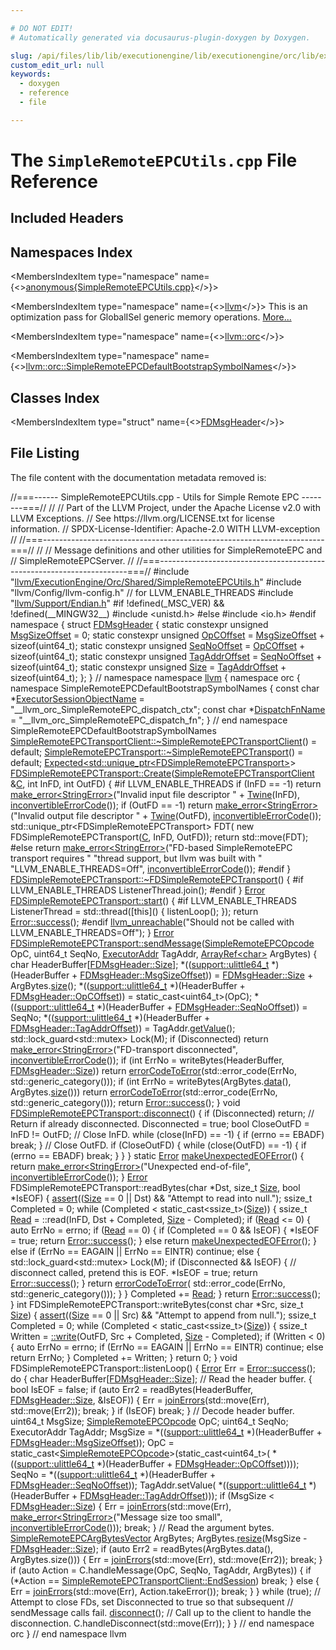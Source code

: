 ```yaml
---

# DO NOT EDIT!
# Automatically generated via docusaurus-plugin-doxygen by Doxygen.

slug: /api/files/lib/lib/executionengine/lib/executionengine/orc/lib/executionengine/orc/shared/simpleremoteepcutils-cpp
custom_edit_url: null
keywords:
  - doxygen
  - reference
  - file

---
```





# The `SimpleRemoteEPCUtils.cpp` File Reference

<DoxygenPage pluginConfig={pluginConfig}>



## Included Headers

<IncludesList>
<IncludesListItem
  filePath="llvm/ExecutionEngine/Orc/Shared/SimpleRemoteEPCUtils.h"
  permalink="/docs/api/files/include/include/llvm/include/llvm/executionengine/include/llvm/executionengine/orc/include/llvm/executionengine/orc/shared/simpleremoteepcutils-h"
  isLocal="true" />
<IncludesListItem
  filePath="llvm/Config/llvm-config.h"
  permalink=""
  isLocal="true" />
<IncludesListItem
  filePath="llvm/Support/Endian.h"
  permalink="/docs/api/files/include/include/llvm/include/llvm/support/endian-h"
  isLocal="true" />
<IncludesListItem
  filePath="unistd.h"
  permalink=""
  isLocal="false" />
</IncludesList>

## Namespaces Index

<MembersIndex>

<MembersIndexItem
  type="namespace"
  name={<><a href="/docs/api/namespaces/anonymous-simpleremoteepcutils-cpp-">anonymous&#123;SimpleRemoteEPCUtils.cpp&#125;</a></>}>
</MembersIndexItem>

<MembersIndexItem
  type="namespace"
  name={<><a href="/docs/api/namespaces/llvm">llvm</a></>}>
This is an optimization pass for GlobalISel generic memory operations. <a href="/docs/api/namespaces/llvm/#details">More...</a>
</MembersIndexItem>

<MembersIndexItem
  type="namespace"
  name={<><a href="/docs/api/namespaces/llvm/orc">llvm::orc</a></>}>
</MembersIndexItem>

<MembersIndexItem
  type="namespace"
  name={<><a href="/docs/api/namespaces/llvm/orc/simpleremoteepcdefaultbootstrapsymbolnames">llvm::orc::SimpleRemoteEPCDefaultBootstrapSymbolNames</a></>}>
</MembersIndexItem>

</MembersIndex>

## Classes Index

<MembersIndex>

<MembersIndexItem
  type="struct"
  name={<><a href="/docs/api/structs/anonymous-namespace-simpleremoteepcutils-cpp-/fdmsgheader">FDMsgHeader</a></>}>
</MembersIndexItem>

</MembersIndex>


## File Listing

The file content with the documentation metadata removed is:

<ProgramListing>

<Link id="l00001" /><CodeLine lineNumber="1"><Highlight kind="comment">//===------ SimpleRemoteEPCUtils.cpp - Utils for Simple Remote EPC --------===//</Highlight><Highlight kind="normal"></Highlight></CodeLine>
<Link id="l00002" /><CodeLine lineNumber="2"><Highlight kind="normal"></Highlight><Highlight kind="comment">//</Highlight><Highlight kind="normal"></Highlight></CodeLine>
<Link id="l00003" /><CodeLine lineNumber="3"><Highlight kind="normal"></Highlight><Highlight kind="comment">// Part of the LLVM Project, under the Apache License v2.0 with LLVM Exceptions.</Highlight><Highlight kind="normal"></Highlight></CodeLine>
<Link id="l00004" /><CodeLine lineNumber="4"><Highlight kind="normal"></Highlight><Highlight kind="comment">// See https://llvm.org/LICENSE.txt for license information.</Highlight><Highlight kind="normal"></Highlight></CodeLine>
<Link id="l00005" /><CodeLine lineNumber="5"><Highlight kind="normal"></Highlight><Highlight kind="comment">// SPDX-License-Identifier: Apache-2.0 WITH LLVM-exception</Highlight><Highlight kind="normal"></Highlight></CodeLine>
<Link id="l00006" /><CodeLine lineNumber="6"><Highlight kind="normal"></Highlight><Highlight kind="comment">//</Highlight><Highlight kind="normal"></Highlight></CodeLine>
<Link id="l00007" /><CodeLine lineNumber="7"><Highlight kind="normal"></Highlight><Highlight kind="comment">//===----------------------------------------------------------------------===//</Highlight><Highlight kind="normal"></Highlight></CodeLine>
<Link id="l00008" /><CodeLine lineNumber="8"><Highlight kind="normal"></Highlight><Highlight kind="comment">//</Highlight><Highlight kind="normal"></Highlight></CodeLine>
<Link id="l00009" /><CodeLine lineNumber="9"><Highlight kind="normal"></Highlight><Highlight kind="comment">// Message definitions and other utilities for SimpleRemoteEPC and</Highlight><Highlight kind="normal"></Highlight></CodeLine>
<Link id="l00010" /><CodeLine lineNumber="10"><Highlight kind="normal"></Highlight><Highlight kind="comment">// SimpleRemoteEPCServer.</Highlight><Highlight kind="normal"></Highlight></CodeLine>
<Link id="l00011" /><CodeLine lineNumber="11"><Highlight kind="normal"></Highlight><Highlight kind="comment">//</Highlight><Highlight kind="normal"></Highlight></CodeLine>
<Link id="l00012" /><CodeLine lineNumber="12"><Highlight kind="normal"></Highlight><Highlight kind="comment">//===----------------------------------------------------------------------===//</Highlight><Highlight kind="normal"></Highlight></CodeLine>
<Link id="l00013" /><CodeLine lineNumber="13"><Highlight kind="normal"></Highlight></CodeLine>
<Link id="l00014" /><CodeLine lineNumber="14"><Highlight kind="normal"></Highlight><Highlight kind="preprocessor">#include &quot;<a href="/docs/api/files/include/include/llvm/include/llvm/executionengine/include/llvm/executionengine/orc/include/llvm/executionengine/orc/shared/simpleremoteepcutils-h">llvm/ExecutionEngine/Orc/Shared/SimpleRemoteEPCUtils.h</a>&quot;</Highlight><Highlight kind="normal"></Highlight></CodeLine>
<Link id="l00015" /><CodeLine lineNumber="15"><Highlight kind="normal"></Highlight><Highlight kind="preprocessor">#include &quot;llvm/Config/llvm-config.h&quot;</Highlight><Highlight kind="normal"> </Highlight><Highlight kind="comment">// for LLVM&#95;ENABLE&#95;THREADS</Highlight><Highlight kind="normal"></Highlight></CodeLine>
<Link id="l00016" /><CodeLine lineNumber="16"><Highlight kind="normal"></Highlight><Highlight kind="preprocessor">#include &quot;<a href="/docs/api/files/include/include/llvm/include/llvm/support/endian-h">llvm/Support/Endian.h</a>&quot;</Highlight><Highlight kind="normal"></Highlight></CodeLine>
<Link id="l00017" /><CodeLine lineNumber="17"><Highlight kind="normal"></Highlight></CodeLine>
<Link id="l00018" /><CodeLine lineNumber="18"><Highlight kind="normal"></Highlight><Highlight kind="preprocessor">#if !defined(&#95;MSC&#95;VER) &amp;&amp; !defined(&#95;&#95;MINGW32&#95;&#95;)</Highlight><Highlight kind="normal"></Highlight></CodeLine>
<Link id="l00019" /><CodeLine lineNumber="19"><Highlight kind="normal"></Highlight><Highlight kind="preprocessor">#include &lt;unistd.h&gt;</Highlight><Highlight kind="normal"></Highlight></CodeLine>
<Link id="l00020" /><CodeLine lineNumber="20"><Highlight kind="normal"></Highlight><Highlight kind="preprocessor">#else</Highlight><Highlight kind="normal"></Highlight></CodeLine>
<Link id="l00021" /><CodeLine lineNumber="21"><Highlight kind="normal"></Highlight><Highlight kind="preprocessor">#include &lt;io.h&gt;</Highlight><Highlight kind="normal"></Highlight></CodeLine>
<Link id="l00022" /><CodeLine lineNumber="22"><Highlight kind="normal"></Highlight><Highlight kind="preprocessor">#endif</Highlight><Highlight kind="normal"></Highlight></CodeLine>
<Link id="l00023" /><CodeLine lineNumber="23"><Highlight kind="normal"></Highlight></CodeLine>
<Link id="l00024" /><CodeLine lineNumber="24" lineLink="/docs/api/namespaces/anonymous-simpleremoteepcutils-cpp-"><Highlight kind="normal"></Highlight><Highlight kind="keyword">namespace </Highlight><Highlight kind="normal">&#123;</Highlight></CodeLine>
<Link id="l00025" /><CodeLine lineNumber="25"><Highlight kind="normal"></Highlight></CodeLine>
<Link id="l00026" /><CodeLine lineNumber="26" lineLink="/docs/api/structs/anonymous-namespace-simpleremoteepcutils-cpp-/fdmsgheader"><Highlight kind="normal"></Highlight><Highlight kind="keyword">struct </Highlight><Highlight kind="normal"><a href="/docs/api/structs/anonymous-namespace-simpleremoteepcutils-cpp-/fdmsgheader">FDMsgHeader</a> &#123;</Highlight></CodeLine>
<Link id="l00027" /><CodeLine lineNumber="27" lineLink="/docs/api/structs/anonymous-namespace-simpleremoteepcutils-cpp-/fdmsgheader/#a81a6d53d961934bddd156cb6c2e8c571"><Highlight kind="normal">  </Highlight><Highlight kind="keyword">static</Highlight><Highlight kind="normal"> </Highlight><Highlight kind="keyword">constexpr</Highlight><Highlight kind="normal"> </Highlight><Highlight kind="keywordtype">unsigned</Highlight><Highlight kind="normal"> <a href="/docs/api/structs/anonymous-namespace-simpleremoteepcutils-cpp-/fdmsgheader/#a81a6d53d961934bddd156cb6c2e8c571">MsgSizeOffset</a> = 0;</Highlight></CodeLine>
<Link id="l00028" /><CodeLine lineNumber="28" lineLink="/docs/api/structs/anonymous-namespace-simpleremoteepcutils-cpp-/fdmsgheader/#a0b221cf358d489fe4998b745ad156c6a"><Highlight kind="normal">  </Highlight><Highlight kind="keyword">static</Highlight><Highlight kind="normal"> </Highlight><Highlight kind="keyword">constexpr</Highlight><Highlight kind="normal"> </Highlight><Highlight kind="keywordtype">unsigned</Highlight><Highlight kind="normal"> <a href="/docs/api/structs/anonymous-namespace-simpleremoteepcutils-cpp-/fdmsgheader/#a0b221cf358d489fe4998b745ad156c6a">OpCOffset</a> = <a href="/docs/api/structs/anonymous-namespace-simpleremoteepcutils-cpp-/fdmsgheader/#a81a6d53d961934bddd156cb6c2e8c571">MsgSizeOffset</a> + </Highlight><Highlight kind="keyword">sizeof</Highlight><Highlight kind="normal">(uint64&#95;t);</Highlight></CodeLine>
<Link id="l00029" /><CodeLine lineNumber="29" lineLink="/docs/api/structs/anonymous-namespace-simpleremoteepcutils-cpp-/fdmsgheader/#a5246118d0f6d75ffdf49a042154520fb"><Highlight kind="normal">  </Highlight><Highlight kind="keyword">static</Highlight><Highlight kind="normal"> </Highlight><Highlight kind="keyword">constexpr</Highlight><Highlight kind="normal"> </Highlight><Highlight kind="keywordtype">unsigned</Highlight><Highlight kind="normal"> <a href="/docs/api/structs/anonymous-namespace-simpleremoteepcutils-cpp-/fdmsgheader/#a5246118d0f6d75ffdf49a042154520fb">SeqNoOffset</a> = <a href="/docs/api/structs/anonymous-namespace-simpleremoteepcutils-cpp-/fdmsgheader/#a0b221cf358d489fe4998b745ad156c6a">OpCOffset</a> + </Highlight><Highlight kind="keyword">sizeof</Highlight><Highlight kind="normal">(uint64&#95;t);</Highlight></CodeLine>
<Link id="l00030" /><CodeLine lineNumber="30" lineLink="/docs/api/structs/anonymous-namespace-simpleremoteepcutils-cpp-/fdmsgheader/#a5cc8044990b03feadba22ab8164bc3f3"><Highlight kind="normal">  </Highlight><Highlight kind="keyword">static</Highlight><Highlight kind="normal"> </Highlight><Highlight kind="keyword">constexpr</Highlight><Highlight kind="normal"> </Highlight><Highlight kind="keywordtype">unsigned</Highlight><Highlight kind="normal"> <a href="/docs/api/structs/anonymous-namespace-simpleremoteepcutils-cpp-/fdmsgheader/#a5cc8044990b03feadba22ab8164bc3f3">TagAddrOffset</a> = <a href="/docs/api/structs/anonymous-namespace-simpleremoteepcutils-cpp-/fdmsgheader/#a5246118d0f6d75ffdf49a042154520fb">SeqNoOffset</a> + </Highlight><Highlight kind="keyword">sizeof</Highlight><Highlight kind="normal">(uint64&#95;t);</Highlight></CodeLine>
<Link id="l00031" /><CodeLine lineNumber="31" lineLink="/docs/api/structs/anonymous-namespace-simpleremoteepcutils-cpp-/fdmsgheader/#a3351496f61747a15f76b763d58d78323"><Highlight kind="normal">  </Highlight><Highlight kind="keyword">static</Highlight><Highlight kind="normal"> </Highlight><Highlight kind="keyword">constexpr</Highlight><Highlight kind="normal"> </Highlight><Highlight kind="keywordtype">unsigned</Highlight><Highlight kind="normal"> <a href="/docs/api/structs/anonymous-namespace-simpleremoteepcutils-cpp-/fdmsgheader/#a3351496f61747a15f76b763d58d78323">Size</a> = <a href="/docs/api/structs/anonymous-namespace-simpleremoteepcutils-cpp-/fdmsgheader/#a5cc8044990b03feadba22ab8164bc3f3">TagAddrOffset</a> + </Highlight><Highlight kind="keyword">sizeof</Highlight><Highlight kind="normal">(uint64&#95;t);</Highlight></CodeLine>
<Link id="l00032" /><CodeLine lineNumber="32"><Highlight kind="normal">&#125;;</Highlight></CodeLine>
<Link id="l00033" /><CodeLine lineNumber="33"><Highlight kind="normal"></Highlight></CodeLine>
<Link id="l00034" /><CodeLine lineNumber="34"><Highlight kind="normal">&#125; </Highlight><Highlight kind="comment">// namespace</Highlight><Highlight kind="normal"></Highlight></CodeLine>
<Link id="l00035" /><CodeLine lineNumber="35"><Highlight kind="normal"></Highlight></CodeLine>
<Link id="l00036" /><CodeLine lineNumber="36"><Highlight kind="normal"></Highlight><Highlight kind="keyword">namespace </Highlight><Highlight kind="normal"><a href="/docs/api/namespaces/llvm">llvm</a> &#123;</Highlight></CodeLine>
<Link id="l00037" /><CodeLine lineNumber="37"><Highlight kind="normal"></Highlight><Highlight kind="keyword">namespace </Highlight><Highlight kind="normal">orc &#123;</Highlight></CodeLine>
<Link id="l00038" /><CodeLine lineNumber="38"><Highlight kind="normal"></Highlight><Highlight kind="keyword">namespace </Highlight><Highlight kind="normal">SimpleRemoteEPCDefaultBootstrapSymbolNames &#123;</Highlight></CodeLine>
<Link id="l00039" /><CodeLine lineNumber="39"><Highlight kind="normal"></Highlight></CodeLine>
<Link id="l00040" /><CodeLine lineNumber="40" lineLink="/docs/api/namespaces/llvm/orc/simpleremoteepcdefaultbootstrapsymbolnames/#a5925697872254d16b34822093c7bc895"><Highlight kind="normal"></Highlight><Highlight kind="keyword">const</Highlight><Highlight kind="normal"> </Highlight><Highlight kind="keywordtype">char</Highlight><Highlight kind="normal"> &#42;<a href="/docs/api/namespaces/llvm/orc/simpleremoteepcdefaultbootstrapsymbolnames/#a5925697872254d16b34822093c7bc895">ExecutorSessionObjectName</a> =</Highlight></CodeLine>
<Link id="l00041" /><CodeLine lineNumber="41"><Highlight kind="normal">    </Highlight><Highlight kind="stringliteral">&quot;&#95;&#95;llvm&#95;orc&#95;SimpleRemoteEPC&#95;dispatch&#95;ctx&quot;</Highlight><Highlight kind="normal">;</Highlight></CodeLine>
<Link id="l00042" /><CodeLine lineNumber="42" lineLink="/docs/api/namespaces/llvm/orc/simpleremoteepcdefaultbootstrapsymbolnames/#a317afe50d801a8bda1f3dd0f4e52752a"><Highlight kind="normal"></Highlight><Highlight kind="keyword">const</Highlight><Highlight kind="normal"> </Highlight><Highlight kind="keywordtype">char</Highlight><Highlight kind="normal"> &#42;<a href="/docs/api/namespaces/llvm/orc/simpleremoteepcdefaultbootstrapsymbolnames/#a317afe50d801a8bda1f3dd0f4e52752a">DispatchFnName</a> = </Highlight><Highlight kind="stringliteral">&quot;&#95;&#95;llvm&#95;orc&#95;SimpleRemoteEPC&#95;dispatch&#95;fn&quot;</Highlight><Highlight kind="normal">;</Highlight></CodeLine>
<Link id="l00043" /><CodeLine lineNumber="43"><Highlight kind="normal"></Highlight></CodeLine>
<Link id="l00044" /><CodeLine lineNumber="44"><Highlight kind="normal">&#125; </Highlight><Highlight kind="comment">// end namespace SimpleRemoteEPCDefaultBootstrapSymbolNames</Highlight><Highlight kind="normal"></Highlight></CodeLine>
<Link id="l00045" /><CodeLine lineNumber="45"><Highlight kind="normal"></Highlight></CodeLine>
<Link id="l00046" /><CodeLine lineNumber="46"><Highlight kind="normal"><a href="/docs/api/classes/llvm/orc/simpleremoteepctransportclient/#abe6c8e45cc780da3a5e5045424b4eaf5">SimpleRemoteEPCTransportClient::~SimpleRemoteEPCTransportClient</a>() = </Highlight><Highlight kind="keywordflow">default</Highlight><Highlight kind="normal">;</Highlight></CodeLine>
<Link id="l00047" /><CodeLine lineNumber="47"><Highlight kind="normal"><a href="/docs/api/classes/llvm/orc/simpleremoteepctransport/#a38797b28455384e26ad80ce745ada240">SimpleRemoteEPCTransport::~SimpleRemoteEPCTransport</a>() = </Highlight><Highlight kind="keywordflow">default</Highlight><Highlight kind="normal">;</Highlight></CodeLine>
<Link id="l00048" /><CodeLine lineNumber="48"><Highlight kind="normal"></Highlight></CodeLine>
<Link id="l00049" /><CodeLine lineNumber="49"><Highlight kind="normal"><a href="/docs/api/classes/llvm/expected">Expected&lt;std::unique&#95;ptr&lt;FDSimpleRemoteEPCTransport&gt;</a>&gt;</Highlight></CodeLine>
<Link id="l00050" /><CodeLine lineNumber="50" lineLink="/docs/api/classes/llvm/orc/fdsimpleremoteepctransport/#a5d6436e125cf4da50190592a07a2197d"><Highlight kind="normal"><a href="/docs/api/classes/llvm/orc/fdsimpleremoteepctransport/#a5d6436e125cf4da50190592a07a2197d">FDSimpleRemoteEPCTransport::Create</a>(<a href="/docs/api/classes/llvm/orc/simpleremoteepctransportclient">SimpleRemoteEPCTransportClient</a> &amp;<a href="/docs/api/namespaces/llvm/callingconv/#ac6aa1387c4375260e2468eb5a77fdb4cafd841a49aec1539bc88abc8ff9e170fb">C</a>, </Highlight><Highlight kind="keywordtype">int</Highlight><Highlight kind="normal"> InFD,</Highlight></CodeLine>
<Link id="l00051" /><CodeLine lineNumber="51"><Highlight kind="normal">                                   </Highlight><Highlight kind="keywordtype">int</Highlight><Highlight kind="normal"> OutFD) &#123;</Highlight></CodeLine>
<Link id="l00052" /><CodeLine lineNumber="52"><Highlight kind="normal"></Highlight><Highlight kind="preprocessor">#if LLVM&#95;ENABLE&#95;THREADS</Highlight><Highlight kind="normal"></Highlight></CodeLine>
<Link id="l00053" /><CodeLine lineNumber="53"><Highlight kind="normal">  </Highlight><Highlight kind="keywordflow">if</Highlight><Highlight kind="normal"> (InFD == -1)</Highlight></CodeLine>
<Link id="l00054" /><CodeLine lineNumber="54"><Highlight kind="normal">    </Highlight><Highlight kind="keywordflow">return</Highlight><Highlight kind="normal"> <a href="/docs/api/namespaces/llvm/#a9999bd897fc8a1648bd69b36fee2d357">make&#95;error&lt;StringError&gt;</a>(</Highlight><Highlight kind="stringliteral">&quot;Invalid input file descriptor &quot;</Highlight><Highlight kind="normal"> +</Highlight></CodeLine>
<Link id="l00055" /><CodeLine lineNumber="55"><Highlight kind="normal">                                       <a href="/docs/api/classes/llvm/twine">Twine</a>(InFD),</Highlight></CodeLine>
<Link id="l00056" /><CodeLine lineNumber="56"><Highlight kind="normal">                                   <a href="/docs/api/namespaces/llvm/#a2b43c21951d0948b34bcf7019949032d">inconvertibleErrorCode</a>());</Highlight></CodeLine>
<Link id="l00057" /><CodeLine lineNumber="57"><Highlight kind="normal">  </Highlight><Highlight kind="keywordflow">if</Highlight><Highlight kind="normal"> (OutFD == -1)</Highlight></CodeLine>
<Link id="l00058" /><CodeLine lineNumber="58"><Highlight kind="normal">    </Highlight><Highlight kind="keywordflow">return</Highlight><Highlight kind="normal"> <a href="/docs/api/namespaces/llvm/#a9999bd897fc8a1648bd69b36fee2d357">make&#95;error&lt;StringError&gt;</a>(</Highlight><Highlight kind="stringliteral">&quot;Invalid output file descriptor &quot;</Highlight><Highlight kind="normal"> +</Highlight></CodeLine>
<Link id="l00059" /><CodeLine lineNumber="59"><Highlight kind="normal">                                       <a href="/docs/api/classes/llvm/twine">Twine</a>(OutFD),</Highlight></CodeLine>
<Link id="l00060" /><CodeLine lineNumber="60"><Highlight kind="normal">                                   <a href="/docs/api/namespaces/llvm/#a2b43c21951d0948b34bcf7019949032d">inconvertibleErrorCode</a>());</Highlight></CodeLine>
<Link id="l00061" /><CodeLine lineNumber="61"><Highlight kind="normal">  std::unique&#95;ptr&lt;FDSimpleRemoteEPCTransport&gt; FDT(</Highlight></CodeLine>
<Link id="l00062" /><CodeLine lineNumber="62"><Highlight kind="normal">      </Highlight><Highlight kind="keyword">new</Highlight><Highlight kind="normal"> FDSimpleRemoteEPCTransport(<a href="/docs/api/namespaces/llvm/callingconv/#ac6aa1387c4375260e2468eb5a77fdb4cafd841a49aec1539bc88abc8ff9e170fb">C</a>, InFD, OutFD));</Highlight></CodeLine>
<Link id="l00063" /><CodeLine lineNumber="63"><Highlight kind="normal">  </Highlight><Highlight kind="keywordflow">return</Highlight><Highlight kind="normal"> std::move(FDT);</Highlight></CodeLine>
<Link id="l00064" /><CodeLine lineNumber="64"><Highlight kind="normal"></Highlight><Highlight kind="preprocessor">#else</Highlight><Highlight kind="normal"></Highlight></CodeLine>
<Link id="l00065" /><CodeLine lineNumber="65"><Highlight kind="normal">  </Highlight><Highlight kind="keywordflow">return</Highlight><Highlight kind="normal"> <a href="/docs/api/namespaces/llvm/#a9999bd897fc8a1648bd69b36fee2d357">make&#95;error&lt;StringError&gt;</a>(</Highlight><Highlight kind="stringliteral">&quot;FD-based SimpleRemoteEPC transport requires &quot;</Highlight><Highlight kind="normal"></Highlight></CodeLine>
<Link id="l00066" /><CodeLine lineNumber="66"><Highlight kind="normal">                                 </Highlight><Highlight kind="stringliteral">&quot;thread support, but llvm was built with &quot;</Highlight><Highlight kind="normal"></Highlight></CodeLine>
<Link id="l00067" /><CodeLine lineNumber="67"><Highlight kind="normal">                                 </Highlight><Highlight kind="stringliteral">&quot;LLVM&#95;ENABLE&#95;THREADS=Off&quot;</Highlight><Highlight kind="normal">,</Highlight></CodeLine>
<Link id="l00068" /><CodeLine lineNumber="68"><Highlight kind="normal">                                 <a href="/docs/api/namespaces/llvm/#a2b43c21951d0948b34bcf7019949032d">inconvertibleErrorCode</a>());</Highlight></CodeLine>
<Link id="l00069" /><CodeLine lineNumber="69"><Highlight kind="normal"></Highlight><Highlight kind="preprocessor">#endif</Highlight><Highlight kind="normal"></Highlight></CodeLine>
<Link id="l00070" /><CodeLine lineNumber="70"><Highlight kind="normal">&#125;</Highlight></CodeLine>
<Link id="l00071" /><CodeLine lineNumber="71"><Highlight kind="normal"></Highlight></CodeLine>
<Link id="l00072" /><CodeLine lineNumber="72" lineLink="/docs/api/classes/llvm/orc/fdsimpleremoteepctransport/#afa56afe03c97c700880895e658ba6232"><Highlight kind="normal"><a href="/docs/api/classes/llvm/orc/fdsimpleremoteepctransport/#afa56afe03c97c700880895e658ba6232">FDSimpleRemoteEPCTransport::~FDSimpleRemoteEPCTransport</a>() &#123;</Highlight></CodeLine>
<Link id="l00073" /><CodeLine lineNumber="73"><Highlight kind="normal"></Highlight><Highlight kind="preprocessor">#if LLVM&#95;ENABLE&#95;THREADS</Highlight><Highlight kind="normal"></Highlight></CodeLine>
<Link id="l00074" /><CodeLine lineNumber="74"><Highlight kind="normal">  ListenerThread.join();</Highlight></CodeLine>
<Link id="l00075" /><CodeLine lineNumber="75"><Highlight kind="normal"></Highlight><Highlight kind="preprocessor">#endif</Highlight><Highlight kind="normal"></Highlight></CodeLine>
<Link id="l00076" /><CodeLine lineNumber="76"><Highlight kind="normal">&#125;</Highlight></CodeLine>
<Link id="l00077" /><CodeLine lineNumber="77"><Highlight kind="normal"></Highlight></CodeLine>
<Link id="l00078" /><CodeLine lineNumber="78" lineLink="/docs/api/classes/llvm/orc/fdsimpleremoteepctransport/#a6e8f262aaaac4d6d07b00f3e16510383"><Highlight kind="normal"><a href="/docs/api/classes/llvm/error">Error</a> <a href="/docs/api/classes/llvm/orc/fdsimpleremoteepctransport/#a6e8f262aaaac4d6d07b00f3e16510383">FDSimpleRemoteEPCTransport::start</a>() &#123;</Highlight></CodeLine>
<Link id="l00079" /><CodeLine lineNumber="79"><Highlight kind="normal"></Highlight><Highlight kind="preprocessor">#if LLVM&#95;ENABLE&#95;THREADS</Highlight><Highlight kind="normal"></Highlight></CodeLine>
<Link id="l00080" /><CodeLine lineNumber="80"><Highlight kind="normal">  ListenerThread = std::thread(&#91;</Highlight><Highlight kind="keyword">this</Highlight><Highlight kind="normal">&#93;() &#123; listenLoop(); &#125;);</Highlight></CodeLine>
<Link id="l00081" /><CodeLine lineNumber="81"><Highlight kind="normal">  </Highlight><Highlight kind="keywordflow">return</Highlight><Highlight kind="normal"> <a href="/docs/api/classes/llvm/error/#a4dfd0813c3d0e0a30439b5a3e9196b59">Error::success</a>();</Highlight></CodeLine>
<Link id="l00082" /><CodeLine lineNumber="82"><Highlight kind="normal"></Highlight><Highlight kind="preprocessor">#endif</Highlight><Highlight kind="normal"></Highlight></CodeLine>
<Link id="l00083" /><CodeLine lineNumber="83"><Highlight kind="normal">  <a href="/docs/api/files/include/include/llvm/include/llvm/support/errorhandling-h/#ace243f5c25697a1107cce46626b3dc94">llvm&#95;unreachable</a>(</Highlight><Highlight kind="stringliteral">&quot;Should not be called with LLVM&#95;ENABLE&#95;THREADS=Off&quot;</Highlight><Highlight kind="normal">);</Highlight></CodeLine>
<Link id="l00084" /><CodeLine lineNumber="84"><Highlight kind="normal">&#125;</Highlight></CodeLine>
<Link id="l00085" /><CodeLine lineNumber="85"><Highlight kind="normal"></Highlight></CodeLine>
<Link id="l00086" /><CodeLine lineNumber="86" lineLink="/docs/api/classes/llvm/orc/fdsimpleremoteepctransport/#ac70eafd527c133cbc9773c9237179b17"><Highlight kind="normal"><a href="/docs/api/classes/llvm/error">Error</a> <a href="/docs/api/classes/llvm/orc/fdsimpleremoteepctransport/#ac70eafd527c133cbc9773c9237179b17">FDSimpleRemoteEPCTransport::sendMessage</a>(<a href="/docs/api/namespaces/llvm/orc/#a1448b52253eb43f8f07b7f5d94336a47">SimpleRemoteEPCOpcode</a> OpC,</Highlight></CodeLine>
<Link id="l00087" /><CodeLine lineNumber="87"><Highlight kind="normal">                                              uint64&#95;t SeqNo,</Highlight></CodeLine>
<Link id="l00088" /><CodeLine lineNumber="88"><Highlight kind="normal">                                              <a href="/docs/api/classes/llvm/orc/executoraddr">ExecutorAddr</a> TagAddr,</Highlight></CodeLine>
<Link id="l00089" /><CodeLine lineNumber="89"><Highlight kind="normal">                                              <a href="/docs/api/classes/llvm/arrayref">ArrayRef&lt;char&gt;</a> ArgBytes) &#123;</Highlight></CodeLine>
<Link id="l00090" /><CodeLine lineNumber="90"><Highlight kind="normal">  </Highlight><Highlight kind="keywordtype">char</Highlight><Highlight kind="normal"> HeaderBuffer&#91;<a href="/docs/api/structs/anonymous-namespace-simpleremoteepcutils-cpp-/fdmsgheader/#a3351496f61747a15f76b763d58d78323">FDMsgHeader::Size</a>&#93;;</Highlight></CodeLine>
<Link id="l00091" /><CodeLine lineNumber="91"><Highlight kind="normal"></Highlight></CodeLine>
<Link id="l00092" /><CodeLine lineNumber="92"><Highlight kind="normal">  &#42;((<a href="/docs/api/namespaces/llvm/support/#a08e0f89c05abcbbaa991af5a36fdf685">support::ulittle64&#95;t</a> &#42;)(HeaderBuffer + <a href="/docs/api/structs/anonymous-namespace-simpleremoteepcutils-cpp-/fdmsgheader/#a81a6d53d961934bddd156cb6c2e8c571">FDMsgHeader::MsgSizeOffset</a>)) =</Highlight></CodeLine>
<Link id="l00093" /><CodeLine lineNumber="93"><Highlight kind="normal">      <a href="/docs/api/structs/anonymous-namespace-simpleremoteepcutils-cpp-/fdmsgheader/#a3351496f61747a15f76b763d58d78323">FDMsgHeader::Size</a> + ArgBytes.<a href="/docs/api/classes/llvm/arrayref/#a85ffb6531d4cda988ea81f18d4e56fb7">size</a>();</Highlight></CodeLine>
<Link id="l00094" /><CodeLine lineNumber="94"><Highlight kind="normal">  &#42;((<a href="/docs/api/namespaces/llvm/support/#a08e0f89c05abcbbaa991af5a36fdf685">support::ulittle64&#95;t</a> &#42;)(HeaderBuffer + <a href="/docs/api/structs/anonymous-namespace-simpleremoteepcutils-cpp-/fdmsgheader/#a0b221cf358d489fe4998b745ad156c6a">FDMsgHeader::OpCOffset</a>)) =</Highlight></CodeLine>
<Link id="l00095" /><CodeLine lineNumber="95"><Highlight kind="normal">      </Highlight><Highlight kind="keyword">static&#95;cast&lt;</Highlight><Highlight kind="normal">uint64&#95;t</Highlight><Highlight kind="keyword">&gt;</Highlight><Highlight kind="normal">(OpC);</Highlight></CodeLine>
<Link id="l00096" /><CodeLine lineNumber="96"><Highlight kind="normal">  &#42;((<a href="/docs/api/namespaces/llvm/support/#a08e0f89c05abcbbaa991af5a36fdf685">support::ulittle64&#95;t</a> &#42;)(HeaderBuffer + <a href="/docs/api/structs/anonymous-namespace-simpleremoteepcutils-cpp-/fdmsgheader/#a5246118d0f6d75ffdf49a042154520fb">FDMsgHeader::SeqNoOffset</a>)) = SeqNo;</Highlight></CodeLine>
<Link id="l00097" /><CodeLine lineNumber="97"><Highlight kind="normal">  &#42;((<a href="/docs/api/namespaces/llvm/support/#a08e0f89c05abcbbaa991af5a36fdf685">support::ulittle64&#95;t</a> &#42;)(HeaderBuffer + <a href="/docs/api/structs/anonymous-namespace-simpleremoteepcutils-cpp-/fdmsgheader/#a5cc8044990b03feadba22ab8164bc3f3">FDMsgHeader::TagAddrOffset</a>)) =</Highlight></CodeLine>
<Link id="l00098" /><CodeLine lineNumber="98"><Highlight kind="normal">      TagAddr.<a href="/docs/api/classes/llvm/orc/executoraddr/#a4ee908fb9052f020e3c50e3f1a7d81c5">getValue</a>();</Highlight></CodeLine>
<Link id="l00099" /><CodeLine lineNumber="99"><Highlight kind="normal"></Highlight></CodeLine>
<Link id="l00100" /><CodeLine lineNumber="100"><Highlight kind="normal">  std::lock&#95;guard&lt;std::mutex&gt; Lock(M);</Highlight></CodeLine>
<Link id="l00101" /><CodeLine lineNumber="101"><Highlight kind="normal">  </Highlight><Highlight kind="keywordflow">if</Highlight><Highlight kind="normal"> (Disconnected)</Highlight></CodeLine>
<Link id="l00102" /><CodeLine lineNumber="102"><Highlight kind="normal">    </Highlight><Highlight kind="keywordflow">return</Highlight><Highlight kind="normal"> <a href="/docs/api/namespaces/llvm/#a9999bd897fc8a1648bd69b36fee2d357">make&#95;error&lt;StringError&gt;</a>(</Highlight><Highlight kind="stringliteral">&quot;FD-transport disconnected&quot;</Highlight><Highlight kind="normal">,</Highlight></CodeLine>
<Link id="l00103" /><CodeLine lineNumber="103"><Highlight kind="normal">                                   <a href="/docs/api/namespaces/llvm/#a2b43c21951d0948b34bcf7019949032d">inconvertibleErrorCode</a>());</Highlight></CodeLine>
<Link id="l00104" /><CodeLine lineNumber="104"><Highlight kind="normal">  </Highlight><Highlight kind="keywordflow">if</Highlight><Highlight kind="normal"> (</Highlight><Highlight kind="keywordtype">int</Highlight><Highlight kind="normal"> ErrNo = writeBytes(HeaderBuffer, <a href="/docs/api/structs/anonymous-namespace-simpleremoteepcutils-cpp-/fdmsgheader/#a3351496f61747a15f76b763d58d78323">FDMsgHeader::Size</a>))</Highlight></CodeLine>
<Link id="l00105" /><CodeLine lineNumber="105"><Highlight kind="normal">    </Highlight><Highlight kind="keywordflow">return</Highlight><Highlight kind="normal"> <a href="/docs/api/namespaces/llvm/#ad10875fd499e8e285aaeef615e9b11aa">errorCodeToError</a>(std::error&#95;code(ErrNo, std::generic&#95;category()));</Highlight></CodeLine>
<Link id="l00106" /><CodeLine lineNumber="106"><Highlight kind="normal">  </Highlight><Highlight kind="keywordflow">if</Highlight><Highlight kind="normal"> (</Highlight><Highlight kind="keywordtype">int</Highlight><Highlight kind="normal"> ErrNo = writeBytes(ArgBytes.<a href="/docs/api/classes/llvm/arrayref/#adb9cab4abca6bf2855c882dcf79fb1cb">data</a>(), ArgBytes.<a href="/docs/api/classes/llvm/arrayref/#a85ffb6531d4cda988ea81f18d4e56fb7">size</a>()))</Highlight></CodeLine>
<Link id="l00107" /><CodeLine lineNumber="107"><Highlight kind="normal">    </Highlight><Highlight kind="keywordflow">return</Highlight><Highlight kind="normal"> <a href="/docs/api/namespaces/llvm/#ad10875fd499e8e285aaeef615e9b11aa">errorCodeToError</a>(std::error&#95;code(ErrNo, std::generic&#95;category()));</Highlight></CodeLine>
<Link id="l00108" /><CodeLine lineNumber="108"><Highlight kind="normal">  </Highlight><Highlight kind="keywordflow">return</Highlight><Highlight kind="normal"> <a href="/docs/api/classes/llvm/error/#a4dfd0813c3d0e0a30439b5a3e9196b59">Error::success</a>();</Highlight></CodeLine>
<Link id="l00109" /><CodeLine lineNumber="109"><Highlight kind="normal">&#125;</Highlight></CodeLine>
<Link id="l00110" /><CodeLine lineNumber="110"><Highlight kind="normal"></Highlight></CodeLine>
<Link id="l00111" /><CodeLine lineNumber="111" lineLink="/docs/api/classes/llvm/orc/fdsimpleremoteepctransport/#a2aad700be22e6ac875d538a01e267d74"><Highlight kind="normal"></Highlight><Highlight kind="keywordtype">void</Highlight><Highlight kind="normal"> <a href="/docs/api/classes/llvm/orc/fdsimpleremoteepctransport/#a2aad700be22e6ac875d538a01e267d74">FDSimpleRemoteEPCTransport::disconnect</a>() &#123;</Highlight></CodeLine>
<Link id="l00112" /><CodeLine lineNumber="112"><Highlight kind="normal">  </Highlight><Highlight kind="keywordflow">if</Highlight><Highlight kind="normal"> (Disconnected)</Highlight></CodeLine>
<Link id="l00113" /><CodeLine lineNumber="113"><Highlight kind="normal">    </Highlight><Highlight kind="keywordflow">return</Highlight><Highlight kind="normal">; </Highlight><Highlight kind="comment">// Return if already disconnected.</Highlight><Highlight kind="normal"></Highlight></CodeLine>
<Link id="l00114" /><CodeLine lineNumber="114"><Highlight kind="normal"></Highlight></CodeLine>
<Link id="l00115" /><CodeLine lineNumber="115"><Highlight kind="normal">  Disconnected = </Highlight><Highlight kind="keyword">true</Highlight><Highlight kind="normal">;</Highlight></CodeLine>
<Link id="l00116" /><CodeLine lineNumber="116"><Highlight kind="normal">  </Highlight><Highlight kind="keywordtype">bool</Highlight><Highlight kind="normal"> CloseOutFD = InFD != OutFD;</Highlight></CodeLine>
<Link id="l00117" /><CodeLine lineNumber="117"><Highlight kind="normal"></Highlight></CodeLine>
<Link id="l00118" /><CodeLine lineNumber="118"><Highlight kind="normal">  </Highlight><Highlight kind="comment">// Close InFD.</Highlight><Highlight kind="normal"></Highlight></CodeLine>
<Link id="l00119" /><CodeLine lineNumber="119"><Highlight kind="normal">  </Highlight><Highlight kind="keywordflow">while</Highlight><Highlight kind="normal"> (close(InFD) == -1) &#123;</Highlight></CodeLine>
<Link id="l00120" /><CodeLine lineNumber="120"><Highlight kind="normal">    </Highlight><Highlight kind="keywordflow">if</Highlight><Highlight kind="normal"> (errno == EBADF)</Highlight></CodeLine>
<Link id="l00121" /><CodeLine lineNumber="121"><Highlight kind="normal">      </Highlight><Highlight kind="keywordflow">break</Highlight><Highlight kind="normal">;</Highlight></CodeLine>
<Link id="l00122" /><CodeLine lineNumber="122"><Highlight kind="normal">  &#125;</Highlight></CodeLine>
<Link id="l00123" /><CodeLine lineNumber="123"><Highlight kind="normal"></Highlight></CodeLine>
<Link id="l00124" /><CodeLine lineNumber="124"><Highlight kind="normal">  </Highlight><Highlight kind="comment">// Close OutFD.</Highlight><Highlight kind="normal"></Highlight></CodeLine>
<Link id="l00125" /><CodeLine lineNumber="125"><Highlight kind="normal">  </Highlight><Highlight kind="keywordflow">if</Highlight><Highlight kind="normal"> (CloseOutFD) &#123;</Highlight></CodeLine>
<Link id="l00126" /><CodeLine lineNumber="126"><Highlight kind="normal">    </Highlight><Highlight kind="keywordflow">while</Highlight><Highlight kind="normal"> (close(OutFD) == -1) &#123;</Highlight></CodeLine>
<Link id="l00127" /><CodeLine lineNumber="127"><Highlight kind="normal">      </Highlight><Highlight kind="keywordflow">if</Highlight><Highlight kind="normal"> (errno == EBADF)</Highlight></CodeLine>
<Link id="l00128" /><CodeLine lineNumber="128"><Highlight kind="normal">        </Highlight><Highlight kind="keywordflow">break</Highlight><Highlight kind="normal">;</Highlight></CodeLine>
<Link id="l00129" /><CodeLine lineNumber="129"><Highlight kind="normal">    &#125;</Highlight></CodeLine>
<Link id="l00130" /><CodeLine lineNumber="130"><Highlight kind="normal">  &#125;</Highlight></CodeLine>
<Link id="l00131" /><CodeLine lineNumber="131"><Highlight kind="normal">&#125;</Highlight></CodeLine>
<Link id="l00132" /><CodeLine lineNumber="132"><Highlight kind="normal"></Highlight></CodeLine>
<Link id="l00133" /><CodeLine lineNumber="133" lineLink="/docs/api/namespaces/llvm/orc/#add0810ee5d3ac7f7dbc294a6b9534f87"><Highlight kind="normal"></Highlight><Highlight kind="keyword">static</Highlight><Highlight kind="normal"> <a href="/docs/api/classes/llvm/error">Error</a> <a href="/docs/api/namespaces/llvm/orc/#add0810ee5d3ac7f7dbc294a6b9534f87">makeUnexpectedEOFError</a>() &#123;</Highlight></CodeLine>
<Link id="l00134" /><CodeLine lineNumber="134"><Highlight kind="normal">  </Highlight><Highlight kind="keywordflow">return</Highlight><Highlight kind="normal"> <a href="/docs/api/namespaces/llvm/#a9999bd897fc8a1648bd69b36fee2d357">make&#95;error&lt;StringError&gt;</a>(</Highlight><Highlight kind="stringliteral">&quot;Unexpected end-of-file&quot;</Highlight><Highlight kind="normal">,</Highlight></CodeLine>
<Link id="l00135" /><CodeLine lineNumber="135"><Highlight kind="normal">                                 <a href="/docs/api/namespaces/llvm/#a2b43c21951d0948b34bcf7019949032d">inconvertibleErrorCode</a>());</Highlight></CodeLine>
<Link id="l00136" /><CodeLine lineNumber="136"><Highlight kind="normal">&#125;</Highlight></CodeLine>
<Link id="l00137" /><CodeLine lineNumber="137"><Highlight kind="normal"></Highlight></CodeLine>
<Link id="l00138" /><CodeLine lineNumber="138"><Highlight kind="normal"><a href="/docs/api/classes/llvm/error">Error</a> FDSimpleRemoteEPCTransport::readBytes(</Highlight><Highlight kind="keywordtype">char</Highlight><Highlight kind="normal"> &#42;Dst, </Highlight><Highlight kind="keywordtype">size&#95;t</Highlight><Highlight kind="normal"> <a href="/docs/api/files/lib/lib/analysis/inlineorder-cpp/#a7ee6f0cb51c3b9056199e9a0001fe8c3a6f6cb72d544962fa333e2e34ce64f719">Size</a>,</Highlight></CodeLine>
<Link id="l00139" /><CodeLine lineNumber="139"><Highlight kind="normal">                                            </Highlight><Highlight kind="keywordtype">bool</Highlight><Highlight kind="normal"> &#42;IsEOF) &#123;</Highlight></CodeLine>
<Link id="l00140" /><CodeLine lineNumber="140"><Highlight kind="normal">  <a href="/docs/api/files/lib/lib/target/lib/target/amdgpu/silowercontrolflow-cpp/#a4868c5d81c5ccc98c47aeab6244346a0">assert</a>((<a href="/docs/api/files/lib/lib/analysis/inlineorder-cpp/#a7ee6f0cb51c3b9056199e9a0001fe8c3a6f6cb72d544962fa333e2e34ce64f719">Size</a> == 0 || Dst) &amp;&amp; </Highlight><Highlight kind="stringliteral">&quot;Attempt to read into null.&quot;</Highlight><Highlight kind="normal">);</Highlight></CodeLine>
<Link id="l00141" /><CodeLine lineNumber="141"><Highlight kind="normal">  ssize&#95;t Completed = 0;</Highlight></CodeLine>
<Link id="l00142" /><CodeLine lineNumber="142"><Highlight kind="normal">  </Highlight><Highlight kind="keywordflow">while</Highlight><Highlight kind="normal"> (Completed &lt; </Highlight><Highlight kind="keyword">static&#95;cast&lt;</Highlight><Highlight kind="normal">ssize&#95;t</Highlight><Highlight kind="keyword">&gt;</Highlight><Highlight kind="normal">(<a href="/docs/api/files/lib/lib/analysis/inlineorder-cpp/#a7ee6f0cb51c3b9056199e9a0001fe8c3a6f6cb72d544962fa333e2e34ce64f719">Size</a>)) &#123;</Highlight></CodeLine>
<Link id="l00143" /><CodeLine lineNumber="143"><Highlight kind="normal">    ssize&#95;t <a href="/docs/api/namespaces/llvm/#a171c000a87a56f9b4c9b4e3f43c5facfa33af1aad55fa136e2ab54409f4b4891f">Read</a> = ::read(InFD, Dst + Completed, <a href="/docs/api/files/lib/lib/analysis/inlineorder-cpp/#a7ee6f0cb51c3b9056199e9a0001fe8c3a6f6cb72d544962fa333e2e34ce64f719">Size</a> - Completed);</Highlight></CodeLine>
<Link id="l00144" /><CodeLine lineNumber="144"><Highlight kind="normal">    </Highlight><Highlight kind="keywordflow">if</Highlight><Highlight kind="normal"> (<a href="/docs/api/namespaces/llvm/#a171c000a87a56f9b4c9b4e3f43c5facfa33af1aad55fa136e2ab54409f4b4891f">Read</a> &lt;= 0) &#123;</Highlight></CodeLine>
<Link id="l00145" /><CodeLine lineNumber="145"><Highlight kind="normal">      </Highlight><Highlight kind="keyword">auto</Highlight><Highlight kind="normal"> ErrNo = errno;</Highlight></CodeLine>
<Link id="l00146" /><CodeLine lineNumber="146"><Highlight kind="normal">      </Highlight><Highlight kind="keywordflow">if</Highlight><Highlight kind="normal"> (<a href="/docs/api/namespaces/llvm/#a171c000a87a56f9b4c9b4e3f43c5facfa33af1aad55fa136e2ab54409f4b4891f">Read</a> == 0) &#123;</Highlight></CodeLine>
<Link id="l00147" /><CodeLine lineNumber="147"><Highlight kind="normal">        </Highlight><Highlight kind="keywordflow">if</Highlight><Highlight kind="normal"> (Completed == 0 &amp;&amp; IsEOF) &#123;</Highlight></CodeLine>
<Link id="l00148" /><CodeLine lineNumber="148"><Highlight kind="normal">          &#42;IsEOF = </Highlight><Highlight kind="keyword">true</Highlight><Highlight kind="normal">;</Highlight></CodeLine>
<Link id="l00149" /><CodeLine lineNumber="149"><Highlight kind="normal">          </Highlight><Highlight kind="keywordflow">return</Highlight><Highlight kind="normal"> <a href="/docs/api/classes/llvm/error/#a4dfd0813c3d0e0a30439b5a3e9196b59">Error::success</a>();</Highlight></CodeLine>
<Link id="l00150" /><CodeLine lineNumber="150"><Highlight kind="normal">        &#125; </Highlight><Highlight kind="keywordflow">else</Highlight><Highlight kind="normal"></Highlight></CodeLine>
<Link id="l00151" /><CodeLine lineNumber="151"><Highlight kind="normal">          </Highlight><Highlight kind="keywordflow">return</Highlight><Highlight kind="normal"> <a href="/docs/api/namespaces/llvm/orc/#add0810ee5d3ac7f7dbc294a6b9534f87">makeUnexpectedEOFError</a>();</Highlight></CodeLine>
<Link id="l00152" /><CodeLine lineNumber="152"><Highlight kind="normal">      &#125; </Highlight><Highlight kind="keywordflow">else</Highlight><Highlight kind="normal"> </Highlight><Highlight kind="keywordflow">if</Highlight><Highlight kind="normal"> (ErrNo == EAGAIN || ErrNo == EINTR)</Highlight></CodeLine>
<Link id="l00153" /><CodeLine lineNumber="153"><Highlight kind="normal">        </Highlight><Highlight kind="keywordflow">continue</Highlight><Highlight kind="normal">;</Highlight></CodeLine>
<Link id="l00154" /><CodeLine lineNumber="154"><Highlight kind="normal">      </Highlight><Highlight kind="keywordflow">else</Highlight><Highlight kind="normal"> &#123;</Highlight></CodeLine>
<Link id="l00155" /><CodeLine lineNumber="155"><Highlight kind="normal">        std::lock&#95;guard&lt;std::mutex&gt; Lock(M);</Highlight></CodeLine>
<Link id="l00156" /><CodeLine lineNumber="156"><Highlight kind="normal">        </Highlight><Highlight kind="keywordflow">if</Highlight><Highlight kind="normal"> (Disconnected &amp;&amp; IsEOF) &#123; </Highlight><Highlight kind="comment">// disconnect called,  pretend this is EOF.</Highlight><Highlight kind="normal"></Highlight></CodeLine>
<Link id="l00157" /><CodeLine lineNumber="157"><Highlight kind="normal">          &#42;IsEOF = </Highlight><Highlight kind="keyword">true</Highlight><Highlight kind="normal">;</Highlight></CodeLine>
<Link id="l00158" /><CodeLine lineNumber="158"><Highlight kind="normal">          </Highlight><Highlight kind="keywordflow">return</Highlight><Highlight kind="normal"> <a href="/docs/api/classes/llvm/error/#a4dfd0813c3d0e0a30439b5a3e9196b59">Error::success</a>();</Highlight></CodeLine>
<Link id="l00159" /><CodeLine lineNumber="159"><Highlight kind="normal">        &#125;</Highlight></CodeLine>
<Link id="l00160" /><CodeLine lineNumber="160"><Highlight kind="normal">        </Highlight><Highlight kind="keywordflow">return</Highlight><Highlight kind="normal"> <a href="/docs/api/namespaces/llvm/#ad10875fd499e8e285aaeef615e9b11aa">errorCodeToError</a>(</Highlight></CodeLine>
<Link id="l00161" /><CodeLine lineNumber="161"><Highlight kind="normal">            std::error&#95;code(ErrNo, std::generic&#95;category()));</Highlight></CodeLine>
<Link id="l00162" /><CodeLine lineNumber="162"><Highlight kind="normal">      &#125;</Highlight></CodeLine>
<Link id="l00163" /><CodeLine lineNumber="163"><Highlight kind="normal">    &#125;</Highlight></CodeLine>
<Link id="l00164" /><CodeLine lineNumber="164"><Highlight kind="normal">    Completed += <a href="/docs/api/namespaces/llvm/orc/#a2fbb59fad28934f72ede7ddc316dfc89a7a1a5f3e79fdc91edf2f5ead9d66abb4">Read</a>;</Highlight></CodeLine>
<Link id="l00165" /><CodeLine lineNumber="165"><Highlight kind="normal">  &#125;</Highlight></CodeLine>
<Link id="l00166" /><CodeLine lineNumber="166"><Highlight kind="normal">  </Highlight><Highlight kind="keywordflow">return</Highlight><Highlight kind="normal"> <a href="/docs/api/classes/llvm/error/#a4dfd0813c3d0e0a30439b5a3e9196b59">Error::success</a>();</Highlight></CodeLine>
<Link id="l00167" /><CodeLine lineNumber="167"><Highlight kind="normal">&#125;</Highlight></CodeLine>
<Link id="l00168" /><CodeLine lineNumber="168"><Highlight kind="normal"></Highlight></CodeLine>
<Link id="l00169" /><CodeLine lineNumber="169"><Highlight kind="normal"></Highlight><Highlight kind="keywordtype">int</Highlight><Highlight kind="normal"> FDSimpleRemoteEPCTransport::writeBytes(</Highlight><Highlight kind="keyword">const</Highlight><Highlight kind="normal"> </Highlight><Highlight kind="keywordtype">char</Highlight><Highlight kind="normal"> &#42;Src, </Highlight><Highlight kind="keywordtype">size&#95;t</Highlight><Highlight kind="normal"> <a href="/docs/api/files/lib/lib/analysis/inlineorder-cpp/#a7ee6f0cb51c3b9056199e9a0001fe8c3a6f6cb72d544962fa333e2e34ce64f719">Size</a>) &#123;</Highlight></CodeLine>
<Link id="l00170" /><CodeLine lineNumber="170"><Highlight kind="normal">  <a href="/docs/api/files/lib/lib/target/lib/target/amdgpu/silowercontrolflow-cpp/#a4868c5d81c5ccc98c47aeab6244346a0">assert</a>((<a href="/docs/api/files/lib/lib/analysis/inlineorder-cpp/#a7ee6f0cb51c3b9056199e9a0001fe8c3a6f6cb72d544962fa333e2e34ce64f719">Size</a> == 0 || Src) &amp;&amp; </Highlight><Highlight kind="stringliteral">&quot;Attempt to append from null.&quot;</Highlight><Highlight kind="normal">);</Highlight></CodeLine>
<Link id="l00171" /><CodeLine lineNumber="171"><Highlight kind="normal">  ssize&#95;t Completed = 0;</Highlight></CodeLine>
<Link id="l00172" /><CodeLine lineNumber="172"><Highlight kind="normal">  </Highlight><Highlight kind="keywordflow">while</Highlight><Highlight kind="normal"> (Completed &lt; </Highlight><Highlight kind="keyword">static&#95;cast&lt;</Highlight><Highlight kind="normal">ssize&#95;t</Highlight><Highlight kind="keyword">&gt;</Highlight><Highlight kind="normal">(<a href="/docs/api/files/lib/lib/analysis/inlineorder-cpp/#a7ee6f0cb51c3b9056199e9a0001fe8c3a6f6cb72d544962fa333e2e34ce64f719">Size</a>)) &#123;</Highlight></CodeLine>
<Link id="l00173" /><CodeLine lineNumber="173"><Highlight kind="normal">    ssize&#95;t Written = <a href="/docs/api/namespaces/llvm/#a7363e46d4dd6c78affffabaea0de482b">::write</a>(OutFD, Src + Completed, <a href="/docs/api/files/lib/lib/analysis/inlineorder-cpp/#a7ee6f0cb51c3b9056199e9a0001fe8c3a6f6cb72d544962fa333e2e34ce64f719">Size</a> - Completed);</Highlight></CodeLine>
<Link id="l00174" /><CodeLine lineNumber="174"><Highlight kind="normal">    </Highlight><Highlight kind="keywordflow">if</Highlight><Highlight kind="normal"> (Written &lt; 0) &#123;</Highlight></CodeLine>
<Link id="l00175" /><CodeLine lineNumber="175"><Highlight kind="normal">      </Highlight><Highlight kind="keyword">auto</Highlight><Highlight kind="normal"> ErrNo = errno;</Highlight></CodeLine>
<Link id="l00176" /><CodeLine lineNumber="176"><Highlight kind="normal">      </Highlight><Highlight kind="keywordflow">if</Highlight><Highlight kind="normal"> (ErrNo == EAGAIN || ErrNo == EINTR)</Highlight></CodeLine>
<Link id="l00177" /><CodeLine lineNumber="177"><Highlight kind="normal">        </Highlight><Highlight kind="keywordflow">continue</Highlight><Highlight kind="normal">;</Highlight></CodeLine>
<Link id="l00178" /><CodeLine lineNumber="178"><Highlight kind="normal">      </Highlight><Highlight kind="keywordflow">else</Highlight><Highlight kind="normal"></Highlight></CodeLine>
<Link id="l00179" /><CodeLine lineNumber="179"><Highlight kind="normal">        </Highlight><Highlight kind="keywordflow">return</Highlight><Highlight kind="normal"> ErrNo;</Highlight></CodeLine>
<Link id="l00180" /><CodeLine lineNumber="180"><Highlight kind="normal">    &#125;</Highlight></CodeLine>
<Link id="l00181" /><CodeLine lineNumber="181"><Highlight kind="normal">    Completed += Written;</Highlight></CodeLine>
<Link id="l00182" /><CodeLine lineNumber="182"><Highlight kind="normal">  &#125;</Highlight></CodeLine>
<Link id="l00183" /><CodeLine lineNumber="183"><Highlight kind="normal">  </Highlight><Highlight kind="keywordflow">return</Highlight><Highlight kind="normal"> 0;</Highlight></CodeLine>
<Link id="l00184" /><CodeLine lineNumber="184"><Highlight kind="normal">&#125;</Highlight></CodeLine>
<Link id="l00185" /><CodeLine lineNumber="185"><Highlight kind="normal"></Highlight></CodeLine>
<Link id="l00186" /><CodeLine lineNumber="186"><Highlight kind="normal"></Highlight><Highlight kind="keywordtype">void</Highlight><Highlight kind="normal"> FDSimpleRemoteEPCTransport::listenLoop() &#123;</Highlight></CodeLine>
<Link id="l00187" /><CodeLine lineNumber="187"><Highlight kind="normal">  <a href="/docs/api/namespaces/llvm/#ac226f3d2b9ca090171a8e0a8cb92c343a902b0d55fddef6f8d651fe1035b7d4bd">Error</a> Err = <a href="/docs/api/classes/llvm/error/#a4dfd0813c3d0e0a30439b5a3e9196b59">Error::success</a>();</Highlight></CodeLine>
<Link id="l00188" /><CodeLine lineNumber="188"><Highlight kind="normal">  </Highlight><Highlight kind="keywordflow">do</Highlight><Highlight kind="normal"> &#123;</Highlight></CodeLine>
<Link id="l00189" /><CodeLine lineNumber="189"><Highlight kind="normal"></Highlight></CodeLine>
<Link id="l00190" /><CodeLine lineNumber="190"><Highlight kind="normal">    </Highlight><Highlight kind="keywordtype">char</Highlight><Highlight kind="normal"> HeaderBuffer&#91;<a href="/docs/api/structs/anonymous-namespace-simpleremoteepcutils-cpp-/fdmsgheader/#a3351496f61747a15f76b763d58d78323">FDMsgHeader::Size</a>&#93;;</Highlight></CodeLine>
<Link id="l00191" /><CodeLine lineNumber="191"><Highlight kind="normal">    </Highlight><Highlight kind="comment">// Read the header buffer.</Highlight><Highlight kind="normal"></Highlight></CodeLine>
<Link id="l00192" /><CodeLine lineNumber="192"><Highlight kind="normal">    &#123;</Highlight></CodeLine>
<Link id="l00193" /><CodeLine lineNumber="193"><Highlight kind="normal">      </Highlight><Highlight kind="keywordtype">bool</Highlight><Highlight kind="normal"> IsEOF = </Highlight><Highlight kind="keyword">false</Highlight><Highlight kind="normal">;</Highlight></CodeLine>
<Link id="l00194" /><CodeLine lineNumber="194"><Highlight kind="normal">      </Highlight><Highlight kind="keywordflow">if</Highlight><Highlight kind="normal"> (</Highlight><Highlight kind="keyword">auto</Highlight><Highlight kind="normal"> Err2 = readBytes(HeaderBuffer, <a href="/docs/api/structs/anonymous-namespace-simpleremoteepcutils-cpp-/fdmsgheader/#a3351496f61747a15f76b763d58d78323">FDMsgHeader::Size</a>, &amp;IsEOF)) &#123;</Highlight></CodeLine>
<Link id="l00195" /><CodeLine lineNumber="195"><Highlight kind="normal">        Err = <a href="/docs/api/namespaces/llvm/#a71210b99d2ef87236d8505c1771a7ab1">joinErrors</a>(std::move(Err), std::move(Err2));</Highlight></CodeLine>
<Link id="l00196" /><CodeLine lineNumber="196"><Highlight kind="normal">        </Highlight><Highlight kind="keywordflow">break</Highlight><Highlight kind="normal">;</Highlight></CodeLine>
<Link id="l00197" /><CodeLine lineNumber="197"><Highlight kind="normal">      &#125;</Highlight></CodeLine>
<Link id="l00198" /><CodeLine lineNumber="198"><Highlight kind="normal">      </Highlight><Highlight kind="keywordflow">if</Highlight><Highlight kind="normal"> (IsEOF)</Highlight></CodeLine>
<Link id="l00199" /><CodeLine lineNumber="199"><Highlight kind="normal">        </Highlight><Highlight kind="keywordflow">break</Highlight><Highlight kind="normal">;</Highlight></CodeLine>
<Link id="l00200" /><CodeLine lineNumber="200"><Highlight kind="normal">    &#125;</Highlight></CodeLine>
<Link id="l00201" /><CodeLine lineNumber="201"><Highlight kind="normal"></Highlight></CodeLine>
<Link id="l00202" /><CodeLine lineNumber="202"><Highlight kind="normal">    </Highlight><Highlight kind="comment">// Decode header buffer.</Highlight><Highlight kind="normal"></Highlight></CodeLine>
<Link id="l00203" /><CodeLine lineNumber="203"><Highlight kind="normal">    uint64&#95;t MsgSize;</Highlight></CodeLine>
<Link id="l00204" /><CodeLine lineNumber="204"><Highlight kind="normal">    <a href="/docs/api/namespaces/llvm/orc/#a1448b52253eb43f8f07b7f5d94336a47">SimpleRemoteEPCOpcode</a> OpC;</Highlight></CodeLine>
<Link id="l00205" /><CodeLine lineNumber="205"><Highlight kind="normal">    uint64&#95;t SeqNo;</Highlight></CodeLine>
<Link id="l00206" /><CodeLine lineNumber="206"><Highlight kind="normal">    ExecutorAddr TagAddr;</Highlight></CodeLine>
<Link id="l00207" /><CodeLine lineNumber="207"><Highlight kind="normal"></Highlight></CodeLine>
<Link id="l00208" /><CodeLine lineNumber="208"><Highlight kind="normal">    MsgSize =</Highlight></CodeLine>
<Link id="l00209" /><CodeLine lineNumber="209"><Highlight kind="normal">        &#42;((<a href="/docs/api/namespaces/llvm/support/#a08e0f89c05abcbbaa991af5a36fdf685">support::ulittle64&#95;t</a> &#42;)(HeaderBuffer + <a href="/docs/api/structs/anonymous-namespace-simpleremoteepcutils-cpp-/fdmsgheader/#a81a6d53d961934bddd156cb6c2e8c571">FDMsgHeader::MsgSizeOffset</a>));</Highlight></CodeLine>
<Link id="l00210" /><CodeLine lineNumber="210"><Highlight kind="normal">    OpC = </Highlight><Highlight kind="keyword">static&#95;cast&lt;</Highlight><Highlight kind="normal"><a href="/docs/api/namespaces/llvm/orc/#a1448b52253eb43f8f07b7f5d94336a47">SimpleRemoteEPCOpcode</a></Highlight><Highlight kind="keyword">&gt;</Highlight><Highlight kind="normal">(</Highlight><Highlight kind="keyword">static&#95;cast&lt;</Highlight><Highlight kind="normal">uint64&#95;t</Highlight><Highlight kind="keyword">&gt;</Highlight><Highlight kind="normal">(</Highlight></CodeLine>
<Link id="l00211" /><CodeLine lineNumber="211"><Highlight kind="normal">        &#42;((<a href="/docs/api/namespaces/llvm/support/#a08e0f89c05abcbbaa991af5a36fdf685">support::ulittle64&#95;t</a> &#42;)(HeaderBuffer + <a href="/docs/api/structs/anonymous-namespace-simpleremoteepcutils-cpp-/fdmsgheader/#a0b221cf358d489fe4998b745ad156c6a">FDMsgHeader::OpCOffset</a>))));</Highlight></CodeLine>
<Link id="l00212" /><CodeLine lineNumber="212"><Highlight kind="normal">    SeqNo =</Highlight></CodeLine>
<Link id="l00213" /><CodeLine lineNumber="213"><Highlight kind="normal">        &#42;((<a href="/docs/api/namespaces/llvm/support/#a08e0f89c05abcbbaa991af5a36fdf685">support::ulittle64&#95;t</a> &#42;)(HeaderBuffer + <a href="/docs/api/structs/anonymous-namespace-simpleremoteepcutils-cpp-/fdmsgheader/#a5246118d0f6d75ffdf49a042154520fb">FDMsgHeader::SeqNoOffset</a>));</Highlight></CodeLine>
<Link id="l00214" /><CodeLine lineNumber="214"><Highlight kind="normal">    TagAddr.setValue(</Highlight></CodeLine>
<Link id="l00215" /><CodeLine lineNumber="215"><Highlight kind="normal">        &#42;((<a href="/docs/api/namespaces/llvm/support/#a08e0f89c05abcbbaa991af5a36fdf685">support::ulittle64&#95;t</a> &#42;)(HeaderBuffer + <a href="/docs/api/structs/anonymous-namespace-simpleremoteepcutils-cpp-/fdmsgheader/#a5cc8044990b03feadba22ab8164bc3f3">FDMsgHeader::TagAddrOffset</a>)));</Highlight></CodeLine>
<Link id="l00216" /><CodeLine lineNumber="216"><Highlight kind="normal"></Highlight></CodeLine>
<Link id="l00217" /><CodeLine lineNumber="217"><Highlight kind="normal">    </Highlight><Highlight kind="keywordflow">if</Highlight><Highlight kind="normal"> (MsgSize &lt; <a href="/docs/api/structs/anonymous-namespace-simpleremoteepcutils-cpp-/fdmsgheader/#a3351496f61747a15f76b763d58d78323">FDMsgHeader::Size</a>) &#123;</Highlight></CodeLine>
<Link id="l00218" /><CodeLine lineNumber="218"><Highlight kind="normal">      Err = <a href="/docs/api/namespaces/llvm/#a71210b99d2ef87236d8505c1771a7ab1">joinErrors</a>(std::move(Err),</Highlight></CodeLine>
<Link id="l00219" /><CodeLine lineNumber="219"><Highlight kind="normal">                       <a href="/docs/api/namespaces/llvm/#a9999bd897fc8a1648bd69b36fee2d357">make&#95;error&lt;StringError&gt;</a>(</Highlight><Highlight kind="stringliteral">&quot;Message size too small&quot;</Highlight><Highlight kind="normal">,</Highlight></CodeLine>
<Link id="l00220" /><CodeLine lineNumber="220"><Highlight kind="normal">                                               <a href="/docs/api/namespaces/llvm/#a2b43c21951d0948b34bcf7019949032d">inconvertibleErrorCode</a>()));</Highlight></CodeLine>
<Link id="l00221" /><CodeLine lineNumber="221"><Highlight kind="normal">      </Highlight><Highlight kind="keywordflow">break</Highlight><Highlight kind="normal">;</Highlight></CodeLine>
<Link id="l00222" /><CodeLine lineNumber="222"><Highlight kind="normal">    &#125;</Highlight></CodeLine>
<Link id="l00223" /><CodeLine lineNumber="223"><Highlight kind="normal"></Highlight></CodeLine>
<Link id="l00224" /><CodeLine lineNumber="224"><Highlight kind="normal">    </Highlight><Highlight kind="comment">// Read the argument bytes.</Highlight><Highlight kind="normal"></Highlight></CodeLine>
<Link id="l00225" /><CodeLine lineNumber="225"><Highlight kind="normal">    <a href="/docs/api/namespaces/llvm/orc/#a7b57ebab4d32c81530df07ac39a3b0ca">SimpleRemoteEPCArgBytesVector</a> ArgBytes;</Highlight></CodeLine>
<Link id="l00226" /><CodeLine lineNumber="226"><Highlight kind="normal">    ArgBytes.<a href="/docs/api/classes/llvm/smallvectorimpl/#ad0b3d8447f88377b62d9c019f3c4e118">resize</a>(MsgSize - <a href="/docs/api/structs/anonymous-namespace-simpleremoteepcutils-cpp-/fdmsgheader/#a3351496f61747a15f76b763d58d78323">FDMsgHeader::Size</a>);</Highlight></CodeLine>
<Link id="l00227" /><CodeLine lineNumber="227"><Highlight kind="normal">    </Highlight><Highlight kind="keywordflow">if</Highlight><Highlight kind="normal"> (</Highlight><Highlight kind="keyword">auto</Highlight><Highlight kind="normal"> Err2 = readBytes(ArgBytes.data(), ArgBytes.size())) &#123;</Highlight></CodeLine>
<Link id="l00228" /><CodeLine lineNumber="228"><Highlight kind="normal">      Err = <a href="/docs/api/namespaces/llvm/#a71210b99d2ef87236d8505c1771a7ab1">joinErrors</a>(std::move(Err), std::move(Err2));</Highlight></CodeLine>
<Link id="l00229" /><CodeLine lineNumber="229"><Highlight kind="normal">      </Highlight><Highlight kind="keywordflow">break</Highlight><Highlight kind="normal">;</Highlight></CodeLine>
<Link id="l00230" /><CodeLine lineNumber="230"><Highlight kind="normal">    &#125;</Highlight></CodeLine>
<Link id="l00231" /><CodeLine lineNumber="231"><Highlight kind="normal"></Highlight></CodeLine>
<Link id="l00232" /><CodeLine lineNumber="232"><Highlight kind="normal">    </Highlight><Highlight kind="keywordflow">if</Highlight><Highlight kind="normal"> (</Highlight><Highlight kind="keyword">auto</Highlight><Highlight kind="normal"> Action = C.handleMessage(OpC, SeqNo, TagAddr, ArgBytes)) &#123;</Highlight></CodeLine>
<Link id="l00233" /><CodeLine lineNumber="233"><Highlight kind="normal">      </Highlight><Highlight kind="keywordflow">if</Highlight><Highlight kind="normal"> (&#42;Action == <a href="/docs/api/classes/llvm/orc/simpleremoteepctransportclient/#a0cae86f42eaefdba4b602c77afb1e035abd48e7a3495d02791216dca8b8ad1837">SimpleRemoteEPCTransportClient::EndSession</a>)</Highlight></CodeLine>
<Link id="l00234" /><CodeLine lineNumber="234"><Highlight kind="normal">        </Highlight><Highlight kind="keywordflow">break</Highlight><Highlight kind="normal">;</Highlight></CodeLine>
<Link id="l00235" /><CodeLine lineNumber="235"><Highlight kind="normal">    &#125; </Highlight><Highlight kind="keywordflow">else</Highlight><Highlight kind="normal"> &#123;</Highlight></CodeLine>
<Link id="l00236" /><CodeLine lineNumber="236"><Highlight kind="normal">      Err = <a href="/docs/api/namespaces/llvm/#a71210b99d2ef87236d8505c1771a7ab1">joinErrors</a>(std::move(Err), Action.takeError());</Highlight></CodeLine>
<Link id="l00237" /><CodeLine lineNumber="237"><Highlight kind="normal">      </Highlight><Highlight kind="keywordflow">break</Highlight><Highlight kind="normal">;</Highlight></CodeLine>
<Link id="l00238" /><CodeLine lineNumber="238"><Highlight kind="normal">    &#125;</Highlight></CodeLine>
<Link id="l00239" /><CodeLine lineNumber="239"><Highlight kind="normal">  &#125; </Highlight><Highlight kind="keywordflow">while</Highlight><Highlight kind="normal"> (</Highlight><Highlight kind="keyword">true</Highlight><Highlight kind="normal">);</Highlight></CodeLine>
<Link id="l00240" /><CodeLine lineNumber="240"><Highlight kind="normal"></Highlight></CodeLine>
<Link id="l00241" /><CodeLine lineNumber="241"><Highlight kind="normal">  </Highlight><Highlight kind="comment">// Attempt to close FDs, set Disconnected to true so that subsequent</Highlight><Highlight kind="normal"></Highlight></CodeLine>
<Link id="l00242" /><CodeLine lineNumber="242"><Highlight kind="normal">  </Highlight><Highlight kind="comment">// sendMessage calls fail.</Highlight><Highlight kind="normal"></Highlight></CodeLine>
<Link id="l00243" /><CodeLine lineNumber="243"><Highlight kind="normal">  <a href="/docs/api/classes/llvm/orc/fdsimpleremoteepctransport/#a2aad700be22e6ac875d538a01e267d74">disconnect</a>();</Highlight></CodeLine>
<Link id="l00244" /><CodeLine lineNumber="244"><Highlight kind="normal"></Highlight></CodeLine>
<Link id="l00245" /><CodeLine lineNumber="245"><Highlight kind="normal">  </Highlight><Highlight kind="comment">// Call up to the client to handle the disconnection.</Highlight><Highlight kind="normal"></Highlight></CodeLine>
<Link id="l00246" /><CodeLine lineNumber="246"><Highlight kind="normal">  C.handleDisconnect(std::move(Err));</Highlight></CodeLine>
<Link id="l00247" /><CodeLine lineNumber="247"><Highlight kind="normal">&#125;</Highlight></CodeLine>
<Link id="l00248" /><CodeLine lineNumber="248"><Highlight kind="normal"></Highlight></CodeLine>
<Link id="l00249" /><CodeLine lineNumber="249"><Highlight kind="normal">&#125; </Highlight><Highlight kind="comment">// end namespace orc</Highlight><Highlight kind="normal"></Highlight></CodeLine>
<Link id="l00250" /><CodeLine lineNumber="250"><Highlight kind="normal">&#125; </Highlight><Highlight kind="comment">// end namespace llvm</Highlight><Highlight kind="normal"></Highlight></CodeLine>

</ProgramListing>


</DoxygenPage>
